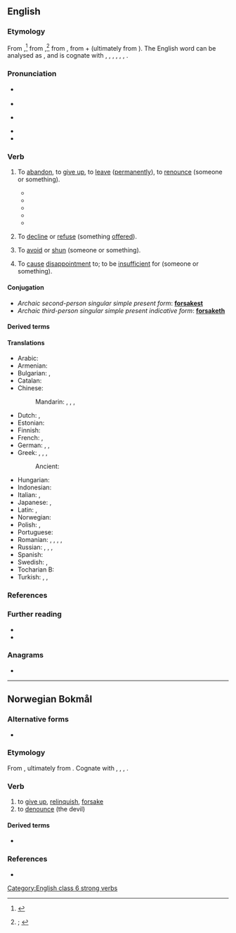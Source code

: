 ==English==
{{was wotd|2021|February|9}}

===Etymology===
{{root|en|ine-pro|*pro-|*seh₂g-}}
From {{inh|en|enm|forsaken|t=to abandon, desert, repudiate, withdraw allegiance from; to deny, reject, shun; to betray; to divorce (a spouse); to disown; to be false to (one's nature, vows, etc.; to give up, renounce, surrender; to discard; to omit; to decline, refuse, reject; to avoid, escape; to cease, desist; to evade, neglect; to contradict, refute; to depart, leave; to become detached, separate}}{{nb...|forsak, forsake, fursake, (Southern England) vorsake|otherforms=1}},<ref>{{R:MED Online|entry=forsāken|pos=v|id=MED17117}}</ref> from {{inh|en|ang|forsacan|t=to oppose; to give up, renounce; to decline, refuse}},<ref>{{R:OED Online|pos=v|id=73585|date=1897|nodot=1}}; {{R:Lexico|pos=v}}</ref> from {{inh|en|gem-pro|*frasakaną|t=to forsake, renounce}}, from {{m|gem-pro|*fra-|pos={{glossary|prefix}} meaning ‘away, off’}} + {{m|gem-pro|*sakaną|t=to charge; to dispute}} (ultimately from {{der|en|ine-pro|*seh₂g-|t=to seek out}}). The English word can be analysed as {{prefix|en|for|sake}}, and is cognate with {{cog|da|forsage|t=to give up}}, {{cog|nl|verzaken|t=to renounce, forsake}}, {{cog|got|𐍃𐌰𐌺𐌰𐌽|t=to quarrel; to rebuke}}, {{cog|gmh|versachen|t=to deny}}, {{cog|no|forsake|t=to give up, renounce}}, {{cog|sv|försaka|t=to be without, give up}}, {{cog|fy|fersaakje}}.

===Pronunciation===
* {{a|RP}} {{IPA|en|/fɔːˈseɪk/|/fə-/}}
* {{audio|en|LL-Q1860 (eng)-Vealhurl-forsake.wav|Audio (RP)}}
* {{a|GA}} {{IPA|en|/fɔɹˈseɪk/}}
* {{rhymes|en|eɪk}}
* {{hyphenation|en|for|sake}}

===Verb===
{{en-verb|forsakes|forsaking|forsook|forsaken}}

# {{lb|en|transitive}} To [[abandon#Verb|abandon]], to [[give up]], to [[leave#Verb|leave]] ([[permanently]]), to [[renounce]] (someone or something).
#* {{RQ:Prior Poetical Works|volume=I|poem=Henry and Emma|page=246|passage=Let Prudence yet obſtruct thy venturous way; / And take good heed, what men will think and ſay: / That beauteous Emma vagrant courſes took; / Her father's houſe and civil life '''forſook'''; / That, full of youthful blood, and fond of man; / She to the wood-land with an exile ran.}}
#* {{RQ:Bailey Dictionary|edition=3rd|entry=To ABANDON|noformat=yes|url=https://archive.org/details/universaletymolo00bailuoft/page/n20/mode/1up|passage=To ABANDON [...] to '''forſake''' utterly, to caſt off; to give up ones ſelf wholly to any prevailing Paſſion or Vice.}}
#* {{RQ:Rihani Khalid|chapter=|page=36|passage=There may be nothing noble in renouncing one's country, in abandoning one's home, in '''forsaking''' one's people; but is there not something remarkable in this great move one makes?}}
#* {{quote-journal|en|year=1961|month=November|author=H. G. Ellison and P. G. Barlow|title=Journey through France: Part One|journal=Trains Illustrated|page=665|text=After the junction at Saincaize the line '''forsakes''' the [[Loire]], which it has followed for many miles, for its great tributary the [[Allier]], and runs through St. Germain-des-Fossés, the junction for St. Etienne, and [[Vichy]] to Clermont Ferrand.}}
#* {{quote-av|en|writers={{w|Trey Parker}}; {{w|Matt Stone}}; {{w|Dave Polsky}}|episode=[[w:Damien (South Park)|Damien]]|title={{w|South Park}}|date=4 February 1998|season=1|number=10|passage=''Stan'': You've got to fight, Jesus. / ''Jesus'': Why, what's the point? No one believes in me. Everyone put their money on Satan. My father '''forsaked'''{{sic}} me, the town '''forsaked'''{{sic}} me. I'm completely '''forsook'''{{sic}}.}}
# {{lb|en|transitive|obsolete}} To [[decline#Verb|decline]] or [[refuse#Verb|refuse]] (something [[offer#Verb|offered]]).
# {{lb|en|transitive|obsolete}} To [[avoid]] or [[shun]] (someone or something).
# {{lb|en|transitive|obsolete}} To [[cause#Verb|cause]] [[disappointment]] to; to be [[insufficient]] for (someone or something).

====Conjugation====
* ''Archaic second-person singular simple present form'': '''[[forsakest]]'''
* ''Archaic third-person singular simple present indicative form'': '''[[forsaketh]]'''

====Derived terms====
{{col3|en
|[[forsaken]] {{qualifier|adjective}}
|forsakenly
|forsakenness
|forsaker
|[[forsaking]] {{qualifier|noun}}
|unforsaken
}}

====Translations====
{{trans-top|to abandon, to give up, to leave (permanently), to renounce (someone or something)}}
* Arabic: {{t+|ar|هَجَرَ}}
* Armenian: {{t+|hy|լքել}}
* Bulgarian: {{t+|bg|изоставям}}, {{t+|bg|напускам}}
* Catalan: {{t+|ca|abandonar}}
* Chinese:
*: Mandarin: {{t+|cmn|放棄}}, {{t+|cmn|放弃|tr=fàngqì}}, {{t+|cmn|拋棄}}, {{t+|cmn|抛弃|tr=pāoqì}}
* Dutch: {{t+|nl|verzaken}}, {{t+|nl|opgeven}}
* Estonian: {{t+|et|hülgama}}
* Finnish: {{t+|fi|hylätä}}
* French: {{t+|fr|abandonner}}, {{t+|fr|renoncer}}
* German: {{t+|de|aufgeben}} {{qualifier|transitive}}, {{t+|de|im Stich lassen}}, {{t+|de|verlassen}}
* Greek: {{t+|el|απαρνούμαι}}, {{t+|el|αποκηρύσσω}}, {{t+|el|εγκαταλείπω}}, {{t+|el|παρατώ}}
*: Ancient: {{t|grc|καταλείπω}}
{{trans-mid}}
* Hungarian: {{t+|hu|cserben hagy}}
* Indonesian: {{t+|id|menelantarkan}}
* Italian: {{t+|it|abbandonare}}, {{t+|it|rinunciare}}
* Japanese: {{t|ja|放棄する|tr=hōki-suru}}, {{t+|ja|見捨てる|tr=みすてる, misuteru}}
* Latin: {{t+|la|deserō}}, {{t|la|relinquō}}
* Norwegian: {{t+|nb|forlate}}
* Polish: {{t+|pl|opuścić}}, {{t+|pl|porzucić}}
* Portuguese: {{t+|pt|abandonar}}
* Romanian: {{t+|ro|abandona}}, {{t+|ro|lăsa}}, {{t+|ro|lepăda}}, {{t+|ro|părăsi}}, {{t+|ro|renunța}}
* Russian: {{t+|ru|оста́вить|pf}}, {{t+|ru|оставля́ть|impf}}, {{t+|ru|поки́нуть|pf}}, {{t+|ru|покида́ть|impf}}
* Spanish: {{t+|es|abandonar}}
* Swedish: {{t+|sv|försaka}}, {{t+|sv|överge}}
* Tocharian B: {{t|txb|ār-}}
* Turkish: {{t+|tr|bırakmak}}, {{t+|tr|terketmek}}, {{t+|tr|vazgeçmek}}
{{trans-bottom}}

===References===
<references/>

===Further reading===
* {{R:Century 1911}}
* {{R:Webster 1913}}

===Anagrams===
* {{anagrams|en|a=aefkors|freakos}}

[[Category:English class 6 strong verbs]]

----

==Norwegian Bokmål==

===Alternative forms===
* {{l|nb|forsage}}

===Etymology===
From {{der|nb|nds|vorsaken}}, ultimately from {{der|nb|gem-pro|*frasakaną}}. Cognate with {{cog|da|forsage}}, {{cog|sv|försaka}}, {{cog|en|forsake}}, {{cog|nl|verzaken}}.

===Verb===
{{head|nb|verb|imperative|forsak|present tense|forsaker|simple past and past participle|forsaka|or|forsaket|present participle|forsakende}}

# to [[give up]], [[relinquish]], [[#English|forsake]]
# to [[denounce]] (the devil)

====Derived terms====
* {{l|nb|forsakelse}}

===References===
* {{R:The Bokmål Dictionary}}
